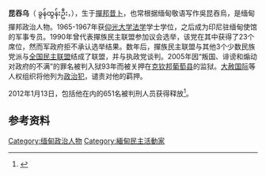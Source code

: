 {{缅甸人名|昆}}
'''昆吞乌'''（ ခွန်ထွန်းဦး，{{bd|1943年|9月11日|||Htun Oo}}），生于[[撣邦|撣邦]][[昔卜|昔卜]]，也常根据缅甸敬语写作吳昆吞烏，是缅甸撣邦政治人物。1965-1967年获[[仰光大学|仰光大学]][[法学|法学]]学士学位，之后成为印尼驻缅甸使馆的军事专员。1990年曾代表撣族民主联盟参加议会选举，该党在其中获得了23个席位，然而军政府拒不承认选举结果。数年后，撣族民主联盟与其他3个少数民族党派与[[全国民主联盟|全国民主联盟]]结成了联盟，并与执政党谈判。2005年因“叛国、诽谤和煽动对政府的不满”的罪名被判入狱93年而被关押在[[克钦邦|克钦邦]][[葡萄县|葡萄县]]的监狱。[[大赦国际|大赦国际]]等人权组织将他列为[[政治犯|政治犯]]，谴责对他的羁押。

2012年1月13日，包括他在内的651名被判刑人员获得释放<ref>{{cite web |url=http://www.zaobao.com/yx/yx120114_001.shtml |language= |title=包括前总理钦纽 缅甸释放知名政治犯 |publisher=联合早报 |date=2012-01-14 |accessdate= |archive-date=2012-01-14 |archive-url=https://web.archive.org/web/20120114091514/http://www.zaobao.com/yx/yx120114_001.shtml |dead-url=no }}</ref>。

== 参考资料 ==
{{reflist}}

{{DEFAULTSORT:Htun Oo}}
[[Category:缅甸政治人物|Category:缅甸政治人物]]
[[Category:緬甸民主活動家|Category:緬甸民主活動家]]